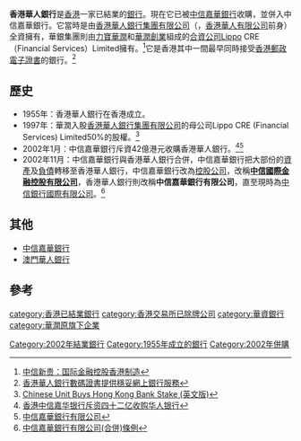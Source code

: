 {{Infobox Company |
  company_name = 香港華人銀行 |
  company_logo = [[File:Hkcb.png|File:Hkcb.png]]|
  company_type = [[私人公司|私人公司]]|
  company_slogan = |
  foundation = 1955年 |
  defunct  = 2002年|
  location = [[香港|香港]] |
  key_people =  |
  industry = 銀行 |
  revenue =  |
  profit = |
  asset = |
  market_value = |
  num_employees = |
  parent = 香港華人銀行集團有限公司|
  products =  |
  homepage =  |
}}

'''香港華人銀行'''是[[香港|香港]]一家已結業的[[銀行|銀行]]。現在它已被[[中信嘉華銀行|中信嘉華銀行]]收購，並併入中信嘉華銀行。它當時是由[[香港華人有限公司|香港華人銀行集團有限公司]]（{{hkex2|655}}，[[香港華人有限公司|香港華人有限公司]]前身）全資擁有，華銀集團則由[[力寶華潤|力寶華潤]]和[[華潤創業|華潤創業]]組成的[[合資公司|合資公司]]Lippo CRE（Financial Services）Limited擁有。<ref>[http://guba.hexun.com/d/1924719,guba.html 中信新贵：国际金融控股香港制造]{{Dead link|date=2018年8月 |bot=InternetArchiveBot |fix-attempted=yes }}</ref>它是香港其中一間最早同時接受[[香港郵政|香港郵政]][[電子證書|電子證書]]的銀行。<ref>[http://www.hongkongpost.gov.hk/news/press/17_c.html 香港華人銀行數碼證書提供穩妥網上銀行服務]</ref>

== 歷史 ==
*1955年：香港華人銀行在香港成立。
*1997年：華潤入股[[香港華人有限公司|香港華人銀行集團有限公司]]的母公司Lippo CRE (Financial Services) Limited50%的股權。<ref>[http://query.nytimes.com/gst/fullpage.html?res=9C06E4D7143EF93AA25755C0A961958260 Chinese Unit Buys Hong Kong Bank Stake (英文版)]</ref>
*2002年1月：中信嘉華銀行斥資42億港元收購香港華人銀行。<ref>[http://finance.sina.com.cn/g/20011102/124515.html 香港中信嘉华银行斥资四十二亿收购华人银行]</ref><ref>[http://202.66.146.82/listco/hk/cifh/interim/2002/intc.pdf 中信嘉華銀行有限公司]{{dead link|date=2018年5月 |bot=InternetArchiveBot |fix-attempted=yes }}</ref>
*2002年11月：中信嘉華銀行與香港華人銀行合併，中信嘉華銀行把大部份的[[資產|資產]]及[[負債|負債]]轉移至香港華人銀行，中信嘉華銀行改為[[控股公司|控股公司]]，改稱'''[[中信國際金融控股有限公司|中信國際金融控股有限公司]]'''，香港華人銀行則改稱'''中信嘉華銀行有限公司'''，直至現時為[[中信銀行國際有限公司|中信銀行國際有限公司]]。<ref>[http://www.legco.gov.hk/yr01-02/chinese/ord/ord030-02-c.pdf 中信嘉華銀行有限公司(合併)條例]</ref>

== 其他 ==
*[[中信嘉華銀行|中信嘉華銀行]]
*[[澳門華人銀行|澳門華人銀行]]

== 參考 ==
{{reflist}}

{{HK_Bank}}

[[category:香港已結業銀行|category:香港已結業銀行]]
[[category:香港交易所已除牌公司|category:香港交易所已除牌公司]]
[[category:華資銀行|category:華資銀行]]
[[category:華潤原旗下企業|category:華潤原旗下企業]]
[[Category:2002年結業銀行|Category:2002年結業銀行]]
[[Category:1955年成立的銀行|Category:1955年成立的銀行]]
[[Category:2002年併購|Category:2002年併購]]